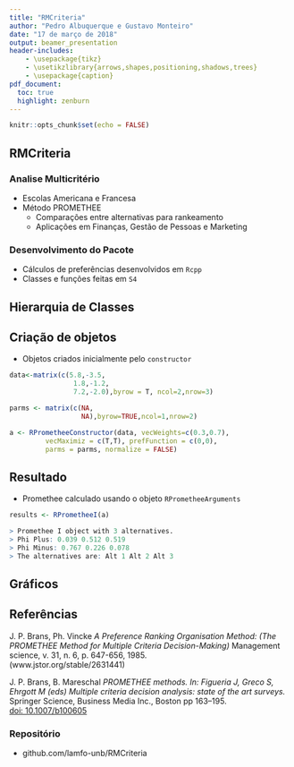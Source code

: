 ```yaml
---
title: "RMCriteria"
author: "Pedro Albuquerque e Gustavo Monteiro"
date: "17 de março de 2018"
output: beamer_presentation
header-includes:
    - \usepackage{tikz}
    - \usetikzlibrary{arrows,shapes,positioning,shadows,trees}
    - \usepackage{caption}
pdf_document:
  toc: true
  highlight: zenburn
---
```


```r
knitr::opts_chunk$set(echo = FALSE)
```

## RMCriteria
### Analise Multicritério

- Escolas Americana e Francesa
- Método PROMETHEE
    - Comparações entre alternativas para rankeamento
    - Aplicações em Finanças, Gestão de Pessoas e Marketing
    
### Desenvolvimento do Pacote
- Cálculos de preferências desenvolvidos em `Rcpp`
- Classes e funções feitas em `S4`

## Hierarquia de Classes
  \tikzset{
  basic/.style  = {draw, text width=2cm, drop shadow, font=\sffamily, rectangle},
  root/.style   = {basic, rounded corners=2pt, thin, align=center,
                   fill=white!20, text width = 11em},
  level 2/.style = {basic, rounded corners=6pt, thin,align=center, fill=white!20,
                   text width=7em},
  level 3/.style = {basic, thin, align=center, fill=white!20, text width=8em}
}

\begin{tikzpicture}[
  level 1/.style={sibling distance=38mm},
  edge from parent/.style={->,draw},
  >=latex]

% root of the the initial tree, level 1
\node[root] {RPrometheeArguments}
% The first level, as children of the initial tree
  child {node[level 2] (c1) {RPrometheeI}}
  child {node[level 2] (c2) {RPrometheeII}}
  child {node[level 2] (c3) {RPrometheeIII}};

% The second level, relatively positioned nodes
\begin{scope}[every node/.style={level 3}]
\node [below of = c1, xshift=23pt] (c11) {RPrometheeIPlot};
\node [below of = c11] (c12) {NetworkPlot};

\node [below of = c2, xshift=23pt] (c21) {RPrometheeIIPlot};
\node [below of = c21] (c22) {WalkingWeightsPlot};

\node [below of = c3, xshift=23pt] (c31) {RPrometheeIIIPlot};
\end{scope}

% lines from each level 1 node to every one of its "children"
\foreach \value in {1,2}
  \draw[->] (c1.195) |- (c1\value.west);

\foreach \value in {1,2}
  \draw[->] (c2.195) |- (c2\value.west);

\foreach \value in {1}
  \draw[->] (c3.195) |- (c3\value.west);
\end{tikzpicture}


## Criação de objetos

- Objetos criados inicialmente pelo `constructor`
```r
data<-matrix(c(5.8,-3.5,
                1.8,-1.2,
                7.2,-2.0),byrow = T, ncol=2,nrow=3)

parms <- matrix(c(NA,
                  NA),byrow=TRUE,ncol=1,nrow=2)

a <- RPrometheeConstructor(data, vecWeights=c(0.3,0.7),
         vecMaximiz = c(T,T), prefFunction = c(0,0),
         parms = parms, normalize = FALSE)
```

## Resultado
- Promethee calculado usando o objeto `RPrometheeArguments`
```r
results <- RPrometheeI(a)

> Promethee I object with 3 alternatives. 
> Phi Plus: 0.039 0.512 0.519 
> Phi Minus: 0.767 0.226 0.078 
> The alternatives are: Alt 1 Alt 2 Alt 3
```



## Gráficos
\begin{figure}[!tbp]
  \centering
  \begin{minipage}[b]{0.4\textwidth}
    \includegraphics[width=1.2\textwidth]{C:/Users/Gustavo/Documents/RMCriteria/plot1.png}
    \caption*{RPrometheeIPlot}
  \end{minipage}
  \hfill
  \begin{minipage}[b]{0.4\textwidth}
    \includegraphics[width=1.2\textwidth]{C:/Users/Gustavo/Documents/RMCriteria/plot2.png}
    \caption*{RPrometheeIIIPlot}
  \end{minipage}
\end{figure}

## Referências

J. P. Brans, Ph. Vincke
*A Preference Ranking Organisation Method: (The PROMETHEE Method for Multiple Criteria Decision-Making)*
Management science, v. 31, n. 6, p. 647-656, 1985.   
(www.jstor.org/stable/2631441)
   
   
J. P. Brans, B. Mareschal
*PROMETHEE methods. In: Figueria J, Greco S, Ehrgott M (eds) Multiple criteria decision analysis: state of the art surveys.*
Springer Science, Business Media Inc., Boston pp 163–195.   
[doi: 10.1007/b100605](http://www.springer.com/la/book/9780387230818)


### Repositório
- github.com/lamfo-unb/RMCriteria
